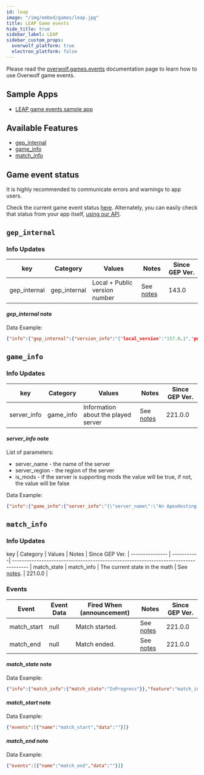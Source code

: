 ```yaml
---
id: leap
image: "/img/embed/games/leap.jpg"
title: LEAP Game events
hide_title: true
sidebar_label: LEAP
sidebar_custom_props:
  overwolf_platform: true
  electron_platform: false
---
```


<!-- GENERATED USING /scripts/generate.js -->

<head>
  <meta name="keywords" content="API for LEAP, LEAP API, SDK for LEAP, LEAP SDK"/>
</head>

<GameInfo gameID={22312} showCompliance={true} showDocs={false}/>

Please read the [overwolf.games.events](../events) documentation page to learn how to use Overwolf game events.

## Sample Apps
* [LEAP game events sample app](https://github.com/overwolf/events-sample-apps)



## Available Features

* [gep_internal](#gep_internal)
* [game_info](#game_info)
* [match_info](#match_info)

## Game event status

It is highly recommended to communicate errors and warnings to app users. 

Check the current game event status [here](/status/). Alternately, you can easily check that status from your app itself, [using our API](/topics/using-events/how-to-check-events-status-from-app).

## `gep_internal`

### Info Updates

key          | Category    | Values                    | Notes                 | Since GEP Ver. |
------------ | ------------| ------------------------- | --------------------- | ------------- | 
gep_internal | gep_internal| Local + Public version number|See [notes](#gep_internal-note)|   143.0       |

#### *gep_internal* note

Data Example:

```json
{"info":{"gep_internal":{"version_info":"{"local_version":"157.0.1","public_version":"157.0.1","is_updated":true}"}},"feature":"gep_internal"}
```

## `game_info`

### Info Updates

key          | Category    | Values                    | Notes                 | Since GEP Ver. |
------------ | ------------| ------------------------- | --------------------- | ------------- | 
server_info | game_info | Information about the played server  |  See [notes](#server_info-note)  |  221.0.0 |

#### *server_info* note

List of parameters:
* server_name - the name of the server
* server_region - the region of the server
* is_mods - if the server is supporting mods the value will be true, if not, the value will be false

Data Example:
```json
{"info":{"game_info":{"server_info":"{\"server_name\":\"An ApexHosting Leap Server\",\"server_region\":\"useast\",\"is_mods\":false}"}},"feature":"game_info"}
```

## `match_info`

### Info Updates

key             | Category   | Values                     | Notes                           | Since GEP Ver.        |
--------------- | -----------| ------------------------------------------------------------------------------------ |
match_state | match_info | The current state in the math  |  See [notes](#game_mode-note).  |   221.0.0             |

### Events

Event  | Event Data        | Fired When (announcement)           | Notes      | Since GEP Ver. |
-------| ------------------| -------------------------------------| ---------- | --------------|
match_start | null      | Match started. |See [notes](#match_start-note)|    221.0.0      |
match_end   | null      | Match ended.   |See [notes](#match_end-note)|    221.0.0      |

#### *match_state* note

Data Example:

```json
{"info":{"match_info":{"match_state":"InProgress"}},"feature":"match_info"}
```

#### *match_start* note

Data Example:

```json
{"events":[{"name":"match_start","data":""}]}
```

#### *match_end* note

Data Example:

```json
{"events":[{"name":"match_end","data":""}]}
```

